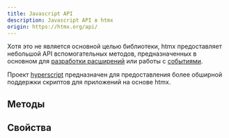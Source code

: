 ```yaml
---
title: Javascript API
description: Javascript API в htmx
origin: https://htmx.org/api/
---
```



Хотя это не является основной целью библиотеки, htmx предоставляет небольшой API вспомогательных методов, предназначенных в основном для [разработки расширений](https://htmx.org/extensions) или работы с [событиями](https://htmx.org/events).

Проект [hyperscript](https://hyperscript.org/) предназначен для предоставления более обширной поддержки скриптов для приложений на основе htmx.

## Методы

<CardGrid>
  <LinkCard title="htmx.addClass()" href="/api/add-class" />
  <LinkCard title="htmx.ajax()" href="/api/ajax" />
  <LinkCard title="htmx.closest()" href="/api/closest" />
  <LinkCard title="htmx.defineExtension()" href="/api/define-extension" />
  <LinkCard title="htmx.find()" href="/api/find" />
  <LinkCard title="htmx.findAll()" href="/api/find-all" />
  <LinkCard title="htmx.logAll()" href="/api/log-all" />
  <LinkCard title="htmx.logNone()" href="/api/log-none" />
  <LinkCard title="htmx.off()" href="/api/off" />
  <LinkCard title="htmx.on()" href="/api/on" />
  <LinkCard title="htmx.onLoad()" href="/api/on-load" />
  <LinkCard title="htmx.parseInterval()" href="/api/parse-interval" />
  <LinkCard title="htmx.process()" href="/api/process" />
  <LinkCard title="htmx.remove()" href="/api/remove" />
  <LinkCard title="htmx.removeClass()" href="/api/remove-class" />
  <LinkCard title="htmx.removeExtension()" href="/api/remove-extension" />
  <LinkCard title="htmx.swap()" href="/api/swap" />
  <LinkCard title="htmx.toggleClass()" href="/api/toggle-class" />
  <LinkCard title="htmx.trigger()" href="/api/trigger" />
  <LinkCard title="htmx.values()" href="/api/values" />
</CardGrid>

## Свойства

<CardGrid>
  <LinkCard title="htmx.config()" href="/api/config" />
  <LinkCard title="htmx.createEventSource()" href="/api/create-event-source" />
  <LinkCard title="htmx.createWebSocket()" href="/api/create-web-socket" />
  <LinkCard title="htmx.logger()" href="/api/logger" />
</CardGrid>

